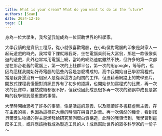 ```yaml
---
title: What is your dream? What do you want to do in the future?
authors: [Sean]
date: 2024-12-16
tags: []
---
```


身為一位大學生，我希望我能成為一位幫助世界的科學家。
<!-- truncate -->

大學我讀的是資訊工程系，從小就很喜歡電腦，在小時侯對電腦的印象是與家人一起玩遊戲的時光，我常常下課就跟我哥，坐在電腦桌前玩大富翁，那是一款很像桌遊的遊戲，此外也常常用電腦上網，當時的網路速度雖然不快，但許多的第一次都是在那台老舊的電腦上，第一次的上社群平台，第一次的用google，等等的，也因為這樣我開始好奇電腦的這些內容是怎麼構成的，高中我開始自己學習寫程式，當是我身邊沒有一個家人是從事這方面相關的工作，但憑藉著網路上的教學影片，開放式課程我慢慢對資訊世界有了初步的認識，也開始參加寫程式的比賽，再一次次的比賽中，雖然成績都很不好，但我也因此成長很多再一次次的錯誤中成長是當時的我學習到最重要的事情。

大學時開始思考了許多的事情，像是活這的意義、以及閱讀許多書籍虛無主義，存在主義的書，也因為這樣花大量的時間在與自己對華。再一次偶然的機會，看到諾貝爾獎生物組的得主是頒發給研究預測蛋白質構造，此時的我領悟到，我學習到這麼多工具，或許應該換我成為製造工具的人！成爲幫助世界的眾多科學家的一份子～
